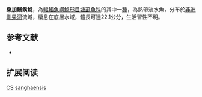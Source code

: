 {{Speciesbox
| name = 桑加鱔鬍鯰
| image = 
| image_width = 260px
| image_caption = 
| status = DD
| status_system = IUCN3.1
| genus = Channallabes
| species = sanghaensis
| authority = Devaere, Adriaens & Verraes, 2007
| synonyms = 
}}

'''桑加鱔鬍鯰'''，為[[輻鰭魚綱|輻鰭魚綱]][[鯰形目|鯰形目]][[塘虱魚科|塘虱魚科]]的其中一[[種|種]]，為熱帶淡水魚，分布於[[非洲|非洲]][[剛果河|剛果河]]流域，棲息在底層水域，體長可達22.1公分，生活習性不明。

==参考文献==
*{{FishBase_species|genus=Channallabes|species=sanghaensis|year=2015|month=5}}

== 扩展阅读 ==
{{refbegin}}
{{wikispecies-inline|Channallabes sanghaensis|桑加鱔鬍鯰}}
{{refend}}
{{Taxonbar|from=Q5914216}}

[[Category:IUCN红色名录数据缺乏物种|CS]]
[[Category:鱔鬍鯰屬|sanghaensis]]